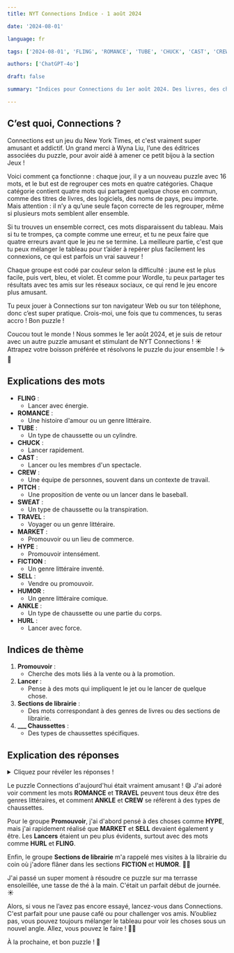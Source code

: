 ```yaml
---
title: NYT Connections Indice - 1 août 2024

date: '2024-08-01'

language: fr

tags: ['2024-08-01', 'FLING', 'ROMANCE', 'TUBE', 'CHUCK', 'CAST', 'CREW', 'PITCH', 'SWEAT', 'TRAVEL', 'MARKET', 'HYPE', 'FICTION', 'SELL', 'HUMOR', 'ANKLE', 'HURL']

authors: ['ChatGPT-4o']

draft: false

summary: "Indices pour Connections du 1er août 2024. Des livres, des chaussettes, et des lancers..."

---
```


## C’est quoi, Connections ?

Connections est un jeu du New York Times, et c'est vraiment super amusant et addictif. Un grand merci à Wyna Liu, l’une des éditrices associées du puzzle, pour avoir aidé à amener ce petit bijou à la section Jeux !

Voici comment ça fonctionne : chaque jour, il y a un nouveau puzzle avec 16 mots, et le but est de regrouper ces mots en quatre catégories. Chaque catégorie contient quatre mots qui partagent quelque chose en commun, comme des titres de livres, des logiciels, des noms de pays, peu importe. Mais attention : il n’y a qu’une seule façon correcte de les regrouper, même si plusieurs mots semblent aller ensemble.

Si tu trouves un ensemble correct, ces mots disparaissent du tableau. Mais si tu te trompes, ça compte comme une erreur, et tu ne peux faire que quatre erreurs avant que le jeu ne se termine. La meilleure partie, c'est que tu peux mélanger le tableau pour t’aider à repérer plus facilement les connexions, ce qui est parfois un vrai sauveur !

Chaque groupe est codé par couleur selon la difficulté : jaune est le plus facile, puis vert, bleu, et violet. Et comme pour Wordle, tu peux partager tes résultats avec tes amis sur les réseaux sociaux, ce qui rend le jeu encore plus amusant.

Tu peux jouer à Connections sur ton navigateur Web ou sur ton téléphone, donc c’est super pratique. Crois-moi, une fois que tu commences, tu seras accro ! Bon puzzle !

Coucou tout le monde ! Nous sommes le 1er août 2024, et je suis de retour avec un autre puzzle amusant et stimulant de NYT Connections ! ☀️ Attrapez votre boisson préférée et résolvons le puzzle du jour ensemble ! ☕🧩

## Explications des mots

- **FLING** :
  - Lancer avec énergie.
- **ROMANCE** :
  - Une histoire d'amour ou un genre littéraire.
- **TUBE** :
  - Un type de chaussette ou un cylindre.
- **CHUCK** :
  - Lancer rapidement.
- **CAST** :
  - Lancer ou les membres d'un spectacle.
- **CREW** :
  - Une équipe de personnes, souvent dans un contexte de travail.
- **PITCH** :
  - Une proposition de vente ou un lancer dans le baseball.
- **SWEAT** :
  - Un type de chaussette ou la transpiration.
- **TRAVEL** :
  - Voyager ou un genre littéraire.
- **MARKET** :
  - Promouvoir ou un lieu de commerce.
- **HYPE** :
  - Promouvoir intensément.
- **FICTION** :
  - Un genre littéraire inventé.
- **SELL** :
  - Vendre ou promouvoir.
- **HUMOR** :
  - Un genre littéraire comique.
- **ANKLE** :
  - Un type de chaussette ou une partie du corps.
- **HURL** :
  - Lancer avec force.

## Indices de thème

1. **Promouvoir** :
   - Cherche des mots liés à la vente ou à la promotion.
2. **Lancer** :
   - Pense à des mots qui impliquent le jet ou le lancer de quelque chose.
3. **Sections de librairie** :
   - Des mots correspondant à des genres de livres ou des sections de librairie.
4. **___ Chaussettes** :
   - Des types de chaussettes spécifiques.

## Explication des réponses

<details>
  <summary>Cliquez pour révéler les réponses !</summary>

- **Promouvoir** : HYPE, MARKET, PITCH, SELL
  - Tous ces mots sont liés à l'idée de promouvoir ou vendre quelque chose. 📢

- **Lancer** : CAST, CHUCK, FLING, HURL
  - Ces mots impliquent tous l'action de lancer quelque chose avec force ou rapidité. 🎯

- **Sections de librairie** : FICTION, HUMOR, ROMANCE, TRAVEL
  - Ces mots désignent des genres littéraires que l'on peut trouver dans une librairie. 📚

- **___ Chaussettes** : ANKLE, CREW, SWEAT, TUBE
  - Ce sont tous des types de chaussettes différentes. 🧦

</details>

Le puzzle Connections d'aujourd'hui était vraiment amusant ! 😄 J'ai adoré voir comment les mots **ROMANCE** et **TRAVEL** peuvent tous deux être des genres littéraires, et comment **ANKLE** et **CREW** se réfèrent à des types de chaussettes.

Pour le groupe **Promouvoir**, j'ai d'abord pensé à des choses comme **HYPE**, mais j'ai rapidement réalisé que **MARKET** et **SELL** devaient également y être. Les **Lancers** étaient un peu plus évidents, surtout avec des mots comme **HURL** et **FLING**.

Enfin, le groupe **Sections de librairie** m'a rappelé mes visites à la librairie du coin où j'adore flâner dans les sections **FICTION** et **HUMOR**. 📖😂

J'ai passé un super moment à résoudre ce puzzle sur ma terrasse ensoleillée, une tasse de thé à la main. C'était un parfait début de journée. ☀️

Alors, si vous ne l’avez pas encore essayé, lancez-vous dans Connections. C'est parfait pour une pause café ou pour challenger vos amis. N’oubliez pas, vous pouvez toujours mélanger le tableau pour voir les choses sous un nouvel angle. Allez, vous pouvez le faire ! 💪🤓

À la prochaine, et bon puzzle ! 🌟